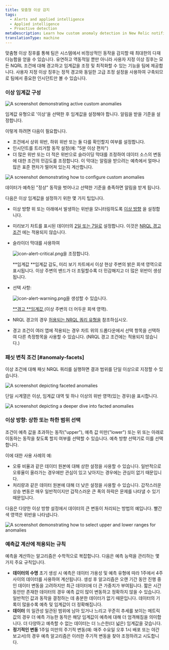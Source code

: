 ```yaml
---
title: 맞춤형 이상 감지
tags:
  - Alerts and applied intelligence
  - Applied intelligence
  - Proactive detection
metaDescription: Learn how custom anomaly detection in New Relic notifies you of unusual app behavior.
translationType: machine
---
```









맞춤형 이상 징후를 통해 팀은 시스템에서 비정상적인 동작을 감지할 때 최대한의 다재다능함을 얻을 수 있습니다. 유연하고 역동적일 뿐만 아니라 사용자 지정 이상 징후는 모든 NQRL 조건에 대해 경고하고 임계값을 조정 및 최적화할 수 있는 기능을 팀에 제공합니다. 사용자 지정 이상 징후는 정적 경고와 동일한 고급 조정 설정을 사용하여 구축되므로 팀에서 중요한 인시던트만 볼 수 있습니다.

### 이상 임계값 구성

<img
  title="How custom anomalies work"
  alt="A screenshot demonstrating active custom anomalies"
  src={alertsHowCustomAnomaliesWork}
/>

임계값 유형으로 '이상'을 선택한 후 임계값을 설정해야 합니다. 알림을 받을 기준을 설정합니다.

이렇게 하려면 다음이 필요합니다.

* 조건에서 상위 위반, 하위 위반 또는 둘 다를 확인할지 여부를 설정합니다.
* 인시던트를 트리거할 동작 설정(예: "5분 이상 편차")
* 더 많은 위반 또는 더 적은 위반으로 슬라이딩 막대를 조정하여 데이터 소스의 변동에 대한 조건의 민감도를 조정합니다. 이 막대는 알림을 받으려는 예측에서 얼마나 많은 표준 편차가 떨어져 있는지 계산합니다.

<img
  title="Custom anomaly configuration"
  alt="A screenshot demonstrating how to configure custom anomalies"
  src={alertsConfigureYourAnomalyThresholds}
/>

데이터가 예측된 "정상" 동작을 벗어나고 선택한 기준을 충족하면 알림을 받게 됩니다.

다음은 이상 임계값을 설정하기 위한 몇 가지 팁입니다.

* 이상 방향 위 또는 아래에서 발생하는 위반을 모니터링하도록 [이상 방향](#upper-lower) 을 설정합니다.

* 미리보기 차트를 표시된 데이터의 [2일 또는 7일로](#days) 설정합니다. 이것은 [NRQL 경고 조건](/docs/alerts/new-relic-alerts/defining-conditions/create-alert-conditions-nrql-queries) 에는 적용되지 않습니다.

* 슬라이더 막대를 사용하여

  <img title="Alerts v3: Critical alert icon" alt="icon-alert-critical.png" src={iconAlertCritical}>을 조정합니다.</img>

  **임계값 **임계값 감도, 미리 보기 차트에서 이상 현상 주변의 밝은 회색 영역으로 표시됩니다. 이상 주변의 밴드가 더 조밀할수록 더 민감해지고 더 많은 위반이 생성됩니다.

* 선택 사항:

  <img title="Alerts v3: Warning alert icon" alt="icon-alert-warning.png" src={iconAlertWarning}>을 생성할 수 있습니다.</img>

  [**경고 **임계값 ](/docs/alerts/new-relic-alerts/defining-conditions/set-thresholds-alert-condition#threshold-levels)(이상 주변의 더 어두운 회색 영역).

* NRQL 경고의 경우 [허용되는 NRQL 쿼리 유형을](/docs/alerts/new-relic-alerts/defining-conditions/create-alert-conditions-nrql-queries#threshold-types) 참조하십시오.

* 경고 조건이 여러 앱에 적용되는 경우 차트 위의 드롭다운에서 선택 항목을 선택하여 다른 측정항목을 사용할 수 있습니다. (NRQL 경고 조건에는 적용되지 않습니다.)

### 패싯 변칙 조건 [#anomaly-facets]

이상 조건에 대해 패싯 NRQL 쿼리를 실행하면 결과 범위를 단일 이상으로 지정할 수 있습니다.

<img
  title="Faceted anomalies"
  alt="A screenshot depicting faceted anomalies"
  src={alertsFacetedAnomalies}
/>

단일 시계열은 이상, 임계값 대역 및 하나 이상의 위반 영역(있는 경우)을 표시합니다.

<img
  title="Configured faceted anomalies"
  alt="A screenshot depicting a deeper dive into facted anomalies "
  src={alertsFacetedAnomaliesTwo}
/>

### 이상 방향: 상한 또는 하한 범위 선택

조건이 예측 값을 초과하는 동작("upper"), 예측 값 미만("lower") 또는 위 또는 아래로 이동하는 동작을 찾도록 할지 여부를 선택할 수 있습니다. 예측 방향 선택기로 이를 선택합니다.

이에 대한 사용 사례의 예:

* 오류 비율과 같은 데이터 원본에 대해 상한 설정을 사용할 수 있습니다. 일반적으로 오류율이 올라가는 경우에만 관심이 있고 낮아지는 경우에는 관심이 없기 때문입니다.
* 처리량과 같은 데이터 원본에 대해 더 낮은 설정을 사용할 수 있습니다. 갑작스러운 상승 변동은 매우 일반적이지만 갑작스러운 큰 폭의 하락은 문제를 나타낼 수 있기 때문입니다.

다음은 다양한 이상 방향 설정에서 데이터의 큰 변동이 처리되는 방법의 예입니다. 빨간색 영역은 위반을 나타냅니다.

<img
  title="A screenshot of anomaly details in the New Relic UI"
  alt="A screenshot demonstrating how to select upper and lower ranges for anomalies"
  src={alertsAnomaliesSetUpperandLowerRanges}
/>

### 예측값 계산에 적용되는 규칙

예측을 계산하는 알고리즘은 수학적으로 복잡합니다. 다음은 예측 능력을 관리하는 몇 가지 주요 규칙입니다.

* **데이터의 수명** 초기 생성 시 예측은 데이터 가용성 및 예측 유형에 따라 1주에서 4주 사이의 데이터를 사용하여 계산됩니다. 생성 후 알고리즘은 오랜 기간 동안 진행 중인 데이터 변동을 고려하지만 최근 데이터에 더 큰 가중치가 부여됩니다. 짧은 시간 동안만 존재한 데이터의 경우 예측 값이 많이 변동하고 정확하지 않을 수 있습니다. 일반적인 값과 동작을 결정하는 데 충분한 데이터가 없기 때문입니다. 데이터의 기록이 많을수록 예측 및 임계값이 더 정확해집니다.
* **데이터** 의 일관성 일관된 범위에 남아 있거나 느리고 꾸준히 추세를 보이는 메트릭 값의 경우 더 예측 가능한 동작은 해당 임계값이 예측에 대해 더 엄격해짐을 의미합니다. 더 다양하고 예측할 수 없는 데이터는 더 느슨한(더 넓은) 임계값을 갖습니다.
* **정기적인 변동** 1주일 미만의 주기적 변동(예: 매주 수요일 오후 1시 배포 또는 야간 보고서)의 경우 예측 알고리즘은 이러한 주기적 변동을 찾아 조정하려고 시도합니다.